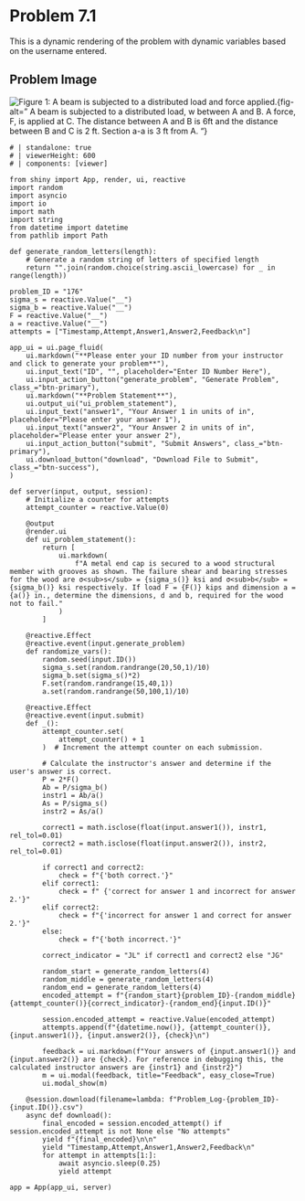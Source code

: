 # Problem 7.1 {.unnumbered}

This is a dynamic rendering of the problem with dynamic variables based on the username entered. 


## Problem Image

![Figure 1: A beam is subjected to a distributed load and force applied. ](images/305.png){fig-alt=" A beam is subjected to a distributed load, w between A and B. A force, F, is applied at C. The distance between A and B is 6ft and the distance between B and C is 2 ft. Section a-a is 3 ft from A. "}

```shinylive-python
# | standalone: true
# | viewerHeight: 600
# | components: [viewer]

from shiny import App, render, ui, reactive
import random
import asyncio
import io
import math
import string
from datetime import datetime
from pathlib import Path

def generate_random_letters(length):
    # Generate a random string of letters of specified length
    return "".join(random.choice(string.ascii_lowercase) for _ in range(length))

problem_ID = "176"
sigma_s = reactive.Value("__")
sigma_b = reactive.Value("__")
F = reactive.Value("__")
a = reactive.Value("__")
attempts = ["Timestamp,Attempt,Answer1,Answer2,Feedback\n"]

app_ui = ui.page_fluid(
    ui.markdown("**Please enter your ID number from your instructor and click to generate your problem**"),
    ui.input_text("ID", "", placeholder="Enter ID Number Here"),
    ui.input_action_button("generate_problem", "Generate Problem", class_="btn-primary"),
    ui.markdown("**Problem Statement**"),
    ui.output_ui("ui_problem_statement"),
    ui.input_text("answer1", "Your Answer 1 in units of in", placeholder="Please enter your answer 1"),
    ui.input_text("answer2", "Your Answer 2 in units of in", placeholder="Please enter your answer 2"),
    ui.input_action_button("submit", "Submit Answers", class_="btn-primary"),
    ui.download_button("download", "Download File to Submit", class_="btn-success"),
)

def server(input, output, session):
    # Initialize a counter for attempts
    attempt_counter = reactive.Value(0)

    @output
    @render.ui
    def ui_problem_statement():
        return [
            ui.markdown(
                f"A metal end cap is secured to a wood structural member with grooves as shown. The failure shear and bearing stresses for the wood are σ<sub>s</sub> = {sigma_s()} ksi and σ<sub>b</sub> = {sigma_b()} ksi respectively. If load F = {F()} kips and dimension a = {a()} in., determine the dimensions, d and b, required for the wood not to fail."
            )
        ]

    @reactive.Effect
    @reactive.event(input.generate_problem)
    def randomize_vars():
        random.seed(input.ID())
        sigma_s.set(random.randrange(20,50,1)/10)
        sigma_b.set(sigma_s()*2)
        F.set(random.randrange(15,40,1))
        a.set(random.randrange(50,100,1)/10)
        
    @reactive.Effect
    @reactive.event(input.submit)
    def _():
        attempt_counter.set(
            attempt_counter() + 1
        )  # Increment the attempt counter on each submission.

        # Calculate the instructor's answer and determine if the user's answer is correct.
        P = 2*F()
        Ab = P/sigma_b()
        instr1 = Ab/a()
        As = P/sigma_s()
        instr2 = As/a()

        correct1 = math.isclose(float(input.answer1()), instr1, rel_tol=0.01)
        correct2 = math.isclose(float(input.answer2()), instr2, rel_tol=0.01)
        
        if correct1 and correct2:
            check = f"{'both correct.'}"
        elif correct1:
            check = f" {'correct for answer 1 and incorrect for answer 2.'}"
        elif correct2:
            check = f"{'incorrect for answer 1 and correct for answer 2.'}"
        else:
            check = f"{'both incorrect.'}"
        
        correct_indicator = "JL" if correct1 and correct2 else "JG"

        random_start = generate_random_letters(4)
        random_middle = generate_random_letters(4)
        random_end = generate_random_letters(4)
        encoded_attempt = f"{random_start}{problem_ID}-{random_middle}{attempt_counter()}{correct_indicator}-{random_end}{input.ID()}"

        session.encoded_attempt = reactive.Value(encoded_attempt)
        attempts.append(f"{datetime.now()}, {attempt_counter()}, {input.answer1()}, {input.answer2()}, {check}\n")

        feedback = ui.markdown(f"Your answers of {input.answer1()} and {input.answer2()} are {check}. For reference in debugging this, the calculated instructor answers are {instr1} and {instr2}")
        m = ui.modal(feedback, title="Feedback", easy_close=True)
        ui.modal_show(m)

    @session.download(filename=lambda: f"Problem_Log-{problem_ID}-{input.ID()}.csv")
    async def download():
        final_encoded = session.encoded_attempt() if session.encoded_attempt is not None else "No attempts"
        yield f"{final_encoded}\n\n"
        yield "Timestamp,Attempt,Answer1,Answer2,Feedback\n"
        for attempt in attempts[1:]:
            await asyncio.sleep(0.25)
            yield attempt

app = App(app_ui, server)
```

